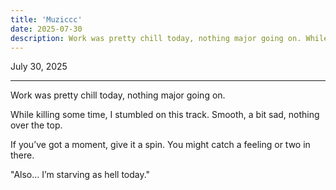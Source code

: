 ```yaml
---
title: 'Muziccc'
date: 2025-07-30
description: Work was pretty chill today, nothing major going on. While killing some time, I stumbled on this track
---
```


July 30, 2025

---

Work was pretty chill today, nothing major going on.

While killing some time, I stumbled on this track. Smooth, a bit sad, nothing over the top.

If you’ve got a moment, give it a spin. You might catch a feeling or two in there.

<YouTubeIframe src="https://www.youtube.com/embed/wIa97VfYMOM" />

"Also… I’m starving as hell today."
